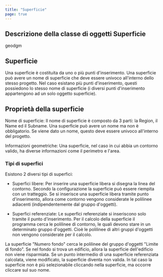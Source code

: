 ```yaml
---
title: "Superficie"
page: true
---
```

## Descrizione della classe di oggetti  <Bold> Superficie </Bold> 

 <Placeholder>geodgm</Placeholder> 
## Superficie
Una superficie &#232; costituita da uno o pi&#249; punti d&#39;inserimento. Una superficie pu&#242; avere un nome di superficie che deve essere univoco all&#39;interno dello stesso progetto. Nel caso esistano pi&#249; punti d&#39;inserimento, questi possiedono lo stesso nome di superficie (i diversi punti d&#39;inserimento appartengono ad un solo oggetto superficie).

## Propriet&#224; della superficie
 <Bold> Nome di superficie: </Bold>  Il nome di superficie &#232; composto da 3 parti: la Region, il Name ed il Subname. Una superficie pu&#242; avere un nome ma non &#232; obbligatorio. Se viene dato un nome, questo deve essere univoco all&#39;interno del progetto.

 <Bold> Informazioni geometriche: </Bold>  Una superficie, nel caso in cui abbia un contorno valido, ha diverse informazioni come il perimetro e l&#39;area.

### Tipi di superfici
Esistono 2 diversi tipi di superfici:

- <Bold> Superfici libere: </Bold>  Per inserire una superficie libera si disegna la linea del contorno. Secondo la configurazione la superficie pu&#242; essere riempita con un tratteggio. Se si inserisce una superficie libera tramite punto d&#39;inserimento, allora come contorno vengono considerate le polilinee adiacenti (indipendentemente dal gruppo d&#39;oggetti).





- <Bold> Superfici referenziate: </Bold>  Le superfici referenziate si inseriscono solo tramite il punto d&#39;inserimento. Per il calcolo della superficie il programma cerca le polilinee di contorno, le quali devono stare in un determinato gruppo d&#39;oggetti. Cio&#232; le polilinee di altri gruppi d&#39;oggetti non vengono considerate per il calcolo.


<Info>
La superficie &quot;Numero fondo&quot; cerca le polilinee del gruppo d&#39;oggetti &quot;Limite di fondo&quot;. Se nel fondo si trova un edificio, allora la superficie dell&#39;edificio non viene risparmiata.

</Info>

<Success>
Se un punto intermedio di una superficie referenziata calcolata, viene modificato, la superficie diventa non valida. In tal caso la superficie non &#232; pi&#249; selezionabile cliccando nella superficie, ma occorre cliccare sul suo nome.

</Success>


